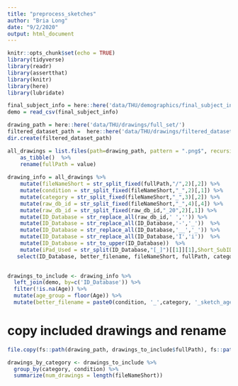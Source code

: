 ```yaml
---
title: "preprocess_sketches"
author: "Bria Long"
date: "9/2/2020"
output: html_document
---
```





```r
knitr::opts_chunk$set(echo = TRUE)
library(tidyverse)
library(readr)
library(assertthat)
library(knitr)
library(here)
library(lubridate)
```


```r
final_subject_info = here::here('data/THU/demographics/final_subject_info.csv')
demo = read_csv(final_subject_info)
```

```r
drawing_path = here::here('data/THU/drawings/full_set/')
filtered_dataset_path =  here::here('data/THU/drawings/filtered_dataset')
dir.create(filtered_dataset_path)
```



```r
all_drawings = list.files(path=drawing_path, pattern = ".png$", recursive = TRUE) %>%
    as_tibble()  %>%
    rename(fullPath = value) 
    
drawing_info = all_drawings %>%
    mutate(fileNameShort = str_split_fixed(fullPath,"/",2)[,2]) %>%
    mutate(condition = str_split_fixed(fileNameShort,"_",2)[,1]) %>%
    mutate(category = str_split_fixed(fileNameShort,"_",3)[,2]) %>%
    mutate(raw_db_id = str_split_fixed(fileNameShort,"_",4)[,4]) %>%
    mutate(raw_db_id = str_split_fixed(raw_db_id,"_20",2)[,1]) %>%
    mutate(ID_Database = str_replace_all(raw_db_id,' ','')) %>%
    mutate(ID_Database = str_replace_all(ID_Database,'-','_'))  %>%
    mutate(ID_Database = str_replace_all(ID_Database,'__','_')) %>%
    mutate(ID_Database = str_replace_all(ID_Database,'I','i'))  %>%
    mutate(ID_Database = str_to_upper(ID_Database))  %>%
    mutate(iPad_Used = str_split(ID_Database,"[_]")[[1]][1],Short_SubID = str_split(ID_Database,"[_]")[[1]][2]) %>%
   select(ID_Database, better_filename, fileNameShort, fullPath, category, condition)
 
```


```r
drawings_to_include <- drawing_info %>%
  left_join(demo, by=c('ID_Database')) %>%
  filter(!is.na(Age)) %>%
  mutate(age_group = floor(Age)) %>%
  mutate(better_filename = paste0(condition, '_',category, '_sketch_age',age_group, '_', ID_Database,'.png')) 

```

# copy included drawings and rename
```r
file.copy(fs::path(drawing_path, drawings_to_include$fullPath), fs::path(filtered_dataset_path, drawings_to_include$better_filename))
```

```r

drawings_by_category <- drawings_to_include %>%
  group_by(category, condition) %>%
  summarize(num_drawings = length(fileNameShort))


```
